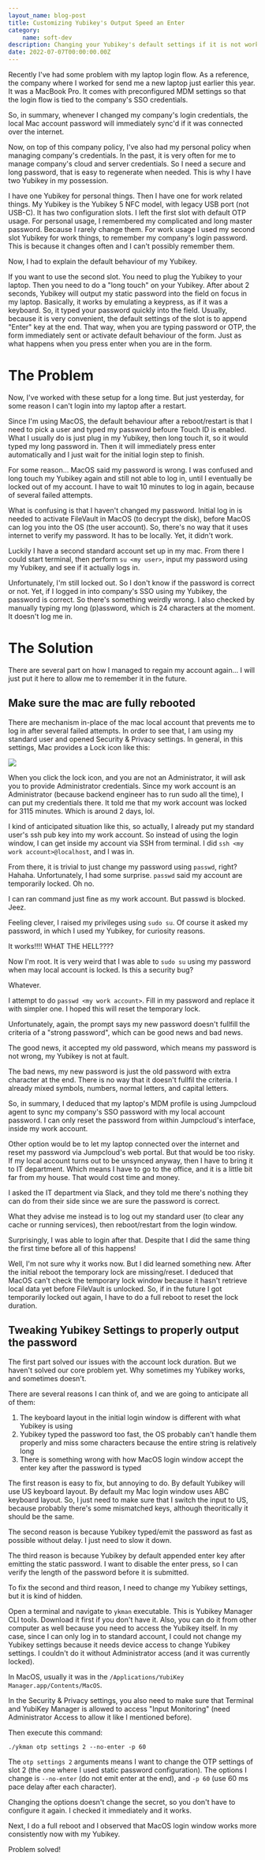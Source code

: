 ```yaml
---
layout_name: blog-post
title: Customizing Yubikey's Output Speed an Enter
category:
    name: soft-dev
description: Changing your Yubikey's default settings if it is not working for you
date: 2022-07-07T00:00:00.00Z
---
```


Recently I've had some problem with my laptop login flow. As a reference, the company where I worked for send me a new laptop just earlier this year. 
It was a MacBook Pro. It comes with preconfigured MDM settings so that the login flow is tied to the company's SSO credentials.

So, in summary, whenever I changed my company's login credentials, the local Mac account password will immediately sync'd if it was connected over the internet.

Now, on top of this company policy, I've also had my personal policy when managing company's credentials. In the past, it is very often for me to manage 
company's cloud and server credentials. So I need a secure and long password, that is easy to regenerate when needed. This is why I have two Yubikey in my possession.

I have one Yubikey for personal things. Then I have one for work related things. My Yubikey is the Yubikey 5 NFC model, with legacy USB port (not USB-C).
It has two configuration slots. I left the first slot with default OTP usage. For personal usage, I remembered my complicated and long master password. Because I rarely change them.
For work usage I used my second slot Yubikey for work things, to remember my company's login password. This is because it changes often and I can't possibly remember them.

Now, I had to explain the default behaviour of my Yubikey.

If you want to use the second slot. You need to plug the Yubikey to your laptop. Then you need to do a "long touch" on your Yubikey. 
After about 2 seconds, Yubikey will output my static password into the field on focus in my laptop. Basically, it works by emulating a keypress, as if it was a keyboard.
So, it typed your password quickly into the field. Usually, because it is very convenient, the default settings of the slot is to append "Enter" key at the end.
That way, when you are typing password or OTP, the form immediately sent or activate default behaviour of the form. Just as what happens when you press enter when you are in the form.

# The Problem

Now, I've worked with these setup for a long time. But just yesterday, for some reason I can't login into my laptop after a restart.

Since I'm using MacOS, the default behaviour after a reboot/restart is that I need to pick a user and typed my password befoure Touch ID is enabled.
What I usually do is just plug in my Yubikey, then long touch it, so it would typed my long password in. 
Then it will immediately press enter automatically and I just wait for the initial login step to finish.

For some reason... MacOS said my password is wrong. I was confused and long touch my Yubikey again and still not able to log in, until I eventually be locked out of my account.
I have to wait 10 minutes to log in again, because of several failed attempts.

What is confusing is that I haven't changed my password. Initial log in is needed to activate FileVault in MacOS (to decrypt the disk), before MacOS can log you into the OS (the user account).
So, there's no way that it uses internet to verify my password. It has to be locally. Yet, it didn't work.

Luckily I have a second standard account set up in my mac. From there I could start terminal, then perform `su <my user>`, input my password using my Yubikey, and see if it actually logs in.

Unfortunately, I'm still locked out. So I don't know if the password is correct or not. Yet, if I logged in into company's SSO using my Yubikey, the password is correct.
So there's something weirdly wrong. I also checked by manually typing my long (p)assword, which is 24 characters at the moment. It doesn't log me in.

# The Solution

There are several part on how I managed to regain my account again... I will just put it here to allow me to remember it in the future.

## Make sure the mac are fully rebooted

There are mechanism in-place of the mac local account that prevents me to log in after several failed attempts. In order to see that, I am using my standard user
and opened Security & Privacy settings. In general, in this settings, Mac provides a Lock icon like this:

![](./P1.png)

When you click the lock icon, and you are not an Administrator, it will ask you to provide Administrator credentials. 
Since my work account is an Administrator (because backend engineer has to run sudo all the time), I can put my credentials there.
It told me that my work account was locked for 3115 minutes. Which is around 2 days, lol.

I kind of anticipated situation like this, so actually, I already put my standard user's ssh pub key into my work account. So instead of using the login window,
I can get inside my account via SSH from terminal. I did `ssh <my work account>@localhost`, and I was in.

From there, it is trivial to just change my password using `passwd`, right? Hahaha. Unfortunately, I had some surprise. `passwd` said my account are temporarily locked.
Oh no.

I can ran command just fine as my work account. But passwd is blocked. Jeez.

Feeling clever, I raised my privileges using `sudo su`. Of course it asked my password, in which I used my Yubikey, for curiosity reasons.

It works!!!! WHAT THE HELL????

Now I'm root. It is very weird that I was able to `sudo su` using my password when may local account is locked. Is this a security bug?

Whatever.

I attempt to do `passwd <my work account>`. Fill in my password and replace it with simpler one. I hoped this will reset the temporary lock.

Unfortunately, again, the prompt says my new password doesn't fullfill the criteria of a "strong password", which can be good news and bad news.

The good news, it accepted my old password, which means my password is not wrong, my Yubikey is not at fault.

The bad news, my new password is just the old password with extra character at the end. There is no way that it doesn't fullfil the criteria. 
I already mixed symbols, numbers, normal letters, and capital letters.

So, in summary, I deduced that my laptop's MDM profile is using Jumpcloud agent to sync my company's SSO password with my local account password.
I can only reset the password from within Jumpcloud's interface, inside my work account.

Other option would be to let my laptop connected over the internet and reset my password via Jumpcloud's web portal. But that would be too risky. 
If my local account turns out to be unsynced anyway, then I have to bring it to IT department. Which means I have to go to the office, and it is a little bit 
far from my house. That would cost time and money.

I asked the IT department via Slack, and they told me there's nothing they can do from their side since we are sure the password is correct.

What they advise me instead is to log out my standard user (to clear any cache or running services), then reboot/restart from the login window.

Surprisingly, I was able to login after that. Despite that I did the same thing the first time before all of this happens!

Well, I'm not sure why it works now. But I did learned something new. After the initial reboot the temporary lock are missing/reset. I deduced that 
MacOS can't check the temporary lock window because it hasn't retrieve local data yet before FileVault is unlocked. So, if in the future I got temporarily locked out again,
I have to do a full reboot to reset the lock duration.

## Tweaking Yubikey Settings to properly output the password

The first part solved our issues with the account lock duration. But we haven't solved our core problem yet. Why sometimes my Yubikey works, and sometimes doesn't.

There are several reasons I can think of, and we are going to anticipate all of them:
1. The keyboard layout in the initial login window is different with what Yubikey is using
2. Yubikey typed the password too fast, the OS probably can't handle them properly and miss some characters because the entire string is relatively long
3. There is something wrong with how MacOS login window accept the enter key after the password is typed

The first reason is easy to fix, but annoying to do. By default Yubikey will use US keyboard layout. By default my Mac login window uses ABC keyboard layout.
So, I just need to make sure that I switch the input to US, because probably there's some mismatched keys, although theoritically it should be the same.

The second reason is because Yubikey typed/emit the password as fast as possible without delay. I just need to slow it down.

The third reason is because Yubikey by default appended enter key after emitting the static password. I want to disable the enter press, so I can verify the length of the password before it is submitted.

To fix the second and third reason, I need to change my Yubikey settings, but it is kind of hidden.

Open a terminal and navigate to `ykman` executable. This is Yubikey Manager CLI tools. Download it first if you don't have it. 
Also, you can do it from other computer as well because you need to access the Yubikey itself. In my case, since I can only log in to standard account, 
I could not change my Yubikey settings because it needs device access to change Yubikey settings. I couldn't do it without Administrator access (and it was currently locked).

In MacOS, usually it was in the `/Applications/YubiKey Manager.app/Contents/MacOS`.

In the Security & Privacy settings, you also need to make sure that Terminal and YubiKey Manager is allowed to access "Input Monitoring" (need Administrator Access to allow it like I mentioned before).

Then execute this command:

```
./ykman otp settings 2 --no-enter -p 60
```

The `otp settings 2` arguments means I want to change the OTP settings of slot 2 (the one where I used static password configuration).
The options I change is `--no-enter` (do not emit enter at the end), and `-p 60` (use 60 ms pace delay after each character).

Changing the options doesn't change the secret, so you don't have to configure it again. I checked it immediately and it works.

Next, I do a full reboot and I observed that MacOS login window works more consistently now with my Yubikey.

Problem solved!
